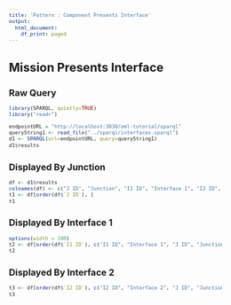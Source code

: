 ```yaml
---
title: 'Pattern : Component Presents Interface'
output:
  html_document:
    df_print: paged
---
```

<style type="text/css">
  body{
  font-size: 8pt;
}
</style>
# Mission Presents Interface

## Raw Query

```r
library(SPARQL, quietly=TRUE)
library("readr")

endpointURL = "http://localhost:3030/oml-tutorial/sparql"
queryString1 <- read_file("../sparql/interfaces.sparql")
d1 <- SPARQL(url=endpointURL, query=queryString1)
d1$results
```

## Displayed By Junction

```r
df <- d1$results
colnames(df) <- c("J ID", "Junction", "I1 ID", "Interface 1", "I2 ID", "Interface 2")
t1 <- df[order(df$`J ID`), ]
t1
```

## Displayed By Interface 1

```r
options(width = 100)
t2 <- df[order(df$`I1 ID`), c("I1 ID", "Interface 1", "J ID", "Junction", "I2 ID", "Interface 2") ]
t2
```

## Displayed By Interface 2

```r
t3 <- df[order(df$`I2 ID`), c("I2 ID", "Interface 2", "J ID", "Junction", "I1 ID", "Interface 1") ]
t3
```
